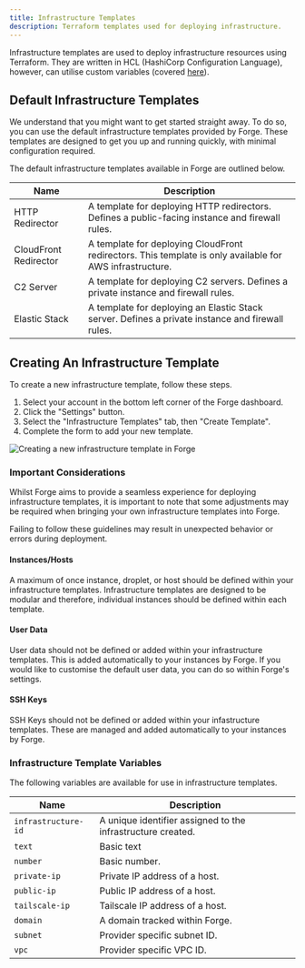 ```yaml
---
title: Infrastructure Templates
description: Terraform templates used for deploying infrastructure.
---
```


Infrastructure templates are used to deploy infrastructure resources using Terraform. They are written in HCL (HashiCorp Configuration Language), however, can utilise custom variables (covered [here](/docs/files-and-templates)).

## Default Infrastructure Templates

We understand that you might want to get started straight away. To do so, you can use the default infrastructure templates provided by Forge. These templates are designed to get you up and running quickly, with minimal configuration required.

The default infrastructure templates available in Forge are outlined below.

|Name|Description|
|---|---|
|HTTP Redirector|A template for deploying HTTP redirectors. Defines a public-facing instance and firewall rules.|
|CloudFront Redirector|A template for deploying CloudFront redirectors. This template is only available for AWS infrastructure.|
|C2 Server|A template for deploying C2 servers. Defines a private instance and firewall rules.|
|Elastic Stack|A template for deploying an Elastic Stack server. Defines a private instance and firewall rules.|

## Creating An Infrastructure Template

To create a new infrastructure template, follow these steps.
1. Select your account in the bottom left corner of the Forge dashboard.
2. Click the "Settings" button.
3. Select the "Infrastructure Templates" tab, then "Create Template".
4. Complete the form to add your new template.

![Creating a new infrastructure template in Forge](/images/create-infrastructure-template.png)

### Important Considerations

Whilst Forge aims to provide a seamless experience for deploying infrastructure templates, it is important to note that some adjustments may be required when bringing your own infrastructure templates into Forge.

<Note type="danger" title="Important">
    Failing to follow these guidelines may result in unexpected behavior or errors during deployment.
</Note>

#### Instances/Hosts
A maximum of once instance, droplet, or host should be defined within your infrastructure templates. Infrastructure templates are designed to be modular and therefore, individual instances should be defined within each template.

#### User Data
User data should not be defined or added within your infrastructure templates. This is added automatically to your instances by Forge. If you would like to customise the default user data, you can do so within Forge&apos;s settings.

#### SSH Keys
SSH Keys should not be defined or added within your infastructure templates. These are managed and added automatically to your instances by Forge.

### Infrastructure Template Variables
The following variables are available for use in infrastructure templates.

|Name|Description|
|---|---|
|`infrastructure-id`|A unique identifier assigned to the infrastructure created.|
|`text`|Basic text|
|`number`|Basic number.|
|`private-ip`|Private IP address of a host.|
|`public-ip`|Public IP address of a host.|
|`tailscale-ip`|Tailscale IP address of a host.|
|`domain`|A domain tracked within Forge.|
|`subnet`|Provider specific subnet ID.|
|`vpc`|Provider specific VPC ID.|
